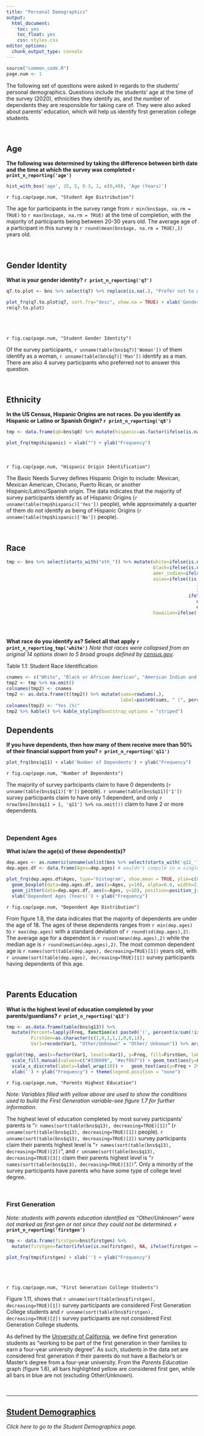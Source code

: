 ```yaml
---
title: "Personal Demographics"
output: 
  html_document: 
    toc: yes
    toc_float: yes
    css: styles.css
editor_options: 
  chunk_output_type: console
---
```



```r
source("common_code.R")
page.num <- 1
```

The following set of questions were asked in regards to the students' personal demographics. Questions include the students' age at the time of the survey (2020), ethnicities they identify as, and the number of dependents they are responsible for taking care of. They were also asked about parents' education, which will help us identify first generation college students.

<br>

## Age
**The following was determined by taking the difference between birth date and the time at which the survey was completed `r print_n_reporting('age')`**
```r
hist_with_box('age', 35, 5, 0.3, 1, c(0,40), 'Age (Years)')
```
`r fig.cap(page.num, "Student Age Distribution")`

The age for participants in the survey range from `r min(bns$age, na.rm = TRUE)` to `r max(bns$age, na.rm = TRUE)` at the time of completion, with the majority of participants being between 20-30 years old. The average age of a participant in this survey is `r round(mean(bns$age, na.rm = TRUE),1)` years old.

<br />

## Gender Identity
**What is your gender identity? `r print_n_reporting('q7')`**

<div class = "row">
<div class = "col-md-7">
```r
q7.to.plot <- bns %>% select(q7) %>% replace(is.na(.), "Prefer not to Answer")

plot_frq(q7.to.plot$q7, sort.frq="desc", show.na = TRUE) + xlab('Gender') + ylab("Frequency")
rm(q7.to.plot)
```
</div>
  
<div class = "col-md-4">
<br><br><br>`r fig.cap(page.num, "Student Gender Identity")` <br>

Of the survey participants, `r unname(table(bns$q7)['Woman'])` of them identify as a woman, `r unname(table(bns$q7)['Man'])` identify as a man. There are also 4 survey participants who preferred not to answer this question.


</div>
</div>

<br />


## Ethnicity
**In the US Census, Hispanic Origins are not races. Do you identify as Hispanic or Latino or Spanish Origin? `r print_n_reporting('q8')`**

<div class = "row">
<div class = "col-md-6">
```r
tmp <- data.frame(q8=bns$q8) %>% mutate(hispanic=as.factor(ifelse(is.na(q8), NA, ifelse(grepl("Yes", q8), "Yes", "No")))) %>% select(-q8)

plot_frq(tmp$hispanic) + xlab("") + ylab("Frequency")
```
</div>
  
<div class = "col-md-5">
<br><br>`r fig.cap(page.num, "Hispanic Origin Identification")` <br>

The Basic Needs Survey defines Hispanic Origin to include: Mexican, Mexican American, Chicano, Puerto Rican, or another Hispanic/Latino/Spanish origin. The data indicates that the majority of survey participants identify as of Hispanic Origins (`r unname(table(tmp$hispanic)['Yes'])` people), while approximately a quarter of them do not identify as being of Hispanic Origins (`r unname(table(tmp$hispanic)['No'])` people).
</div>
</div>

<br />

## Race
```r
tmp <- bns %>% select(starts_with("eth_")) %>% mutate(white=ifelse(is.na(eth_white), NA, ifelse(eth_white == 1, 1, 0)),
                                                      black=ifelse(is.na(eth_african_amer), NA, ifelse(eth_african_amer == 1, 1, 0)),
                                                      amer_indian=ifelse(is.na(eth_amer_inidian), NA, ifelse(eth_amer_inidian == 1, 1, 0)),
                                                      asian=ifelse((is.na(eth_chinese) | is.na(eth_filipino) | is.na(eth_asian_indian) |
                                                                      is.na(eth_other_asian) | is.na(eth_vietnamese) | is.na(eth_korean) |
                                                                      is.na(eth_japanese)), NA, 
                                                                   ifelse((eth_chinese == 1 | eth_filipino == 1 | eth_asian_indian  == 1 |
                                                                      eth_other_asian == 1 | eth_vietnamese == 1 | eth_korean == 1 |
                                                                      eth_japanese == 1), 1, 0)),
                                                      hawaiian=ifelse((is.na(eth_pacific_islander) | is.na(eth_chamorro) | is.na(eth_hawaiian) |
                                                                         is.na(eth_samoan)), NA, 
                                                                       ifelse((eth_pacific_islander == 1 | eth_chamorro == 1 | eth_hawaiian == 1 |
                                                                        eth_samoan == 1), 1, 0))) %>% select(15:19)
```
**What race do you identify as? Select all that apply `r print_n_reporting_tmp('white')`** *Note that races were collapsed from an original 14 options down to 5 broad groups defined by [census.gov](https://www.census.gov/quickfacts/fact/note/US/RHI625219).*

Table 1.1: Student Race Identification
```r
cnames <- c("White", "Black or African American", "American Indian and Alaska Native", "Asian", "Native Hawaiian and Other Pacific Islander")
tmp2 <- tmp %>% na.omit()
colnames(tmp2) <- cnames
tmp2 <- as.data.frame(t(tmp2)) %>% mutate(sums=rowSums(.),
                                          label=paste0(sums, " (", percent(sums/ncol(.), accuracy=0.1), ")")) %>% arrange(desc(sums)) %>% select(label)
colnames(tmp2) <- "Yes (%)"
tmp2 %>% kable() %>% kable_styling(bootstrap_options = "striped")
```

## Dependents
**If you have dependents, then how many of them receive more than 50% of their financial support from you? `r print_n_reporting('q11')`**
```r
plot_frq(bns$q11) + xlab('Number of Dependents') + ylab("Frequency")
```
`r fig.cap(page.num, "Number of Dependents")`

The majority of survey participants claim to have 0 dependents (`r unname(table(bns$q11)['0'])` people). `r unname(table(bns$q11)['1'])` survey participants claim to have only 1 dependent, and only `r nrow(bns[bns$q11 > 1, 'q11'] %>% na.omit())` claim to have 2 or more dependents.

<br>

### Dependent Ages
**What is/are the age(s) of these dependent(s)?**
```r
dep.ages <- as.numeric(unname(unlist(bns %>% select(starts_with('q12_')))) %>% na.omit())
dep.ages.df <- data.frame(Ages=dep.ages) # wouldn't compile in a single line for some reason

plot_frq(dep.ages.df$Ages, type='histogram', show.mean = TRUE, ylim=c(0,12), show.mean.val = FALSE, show.sd = FALSE) +
  geom_boxplot(data=dep.ages.df, aes(x=Ages, y=10), alpha=0.6, width=2, fill="#336699") +
  geom_jitter(data=dep.ages.df, aes(x=Ages, y=10), position=position_jitter(height=1)) +
  xlab('Dependent Ages (Years)') + ylab("Frequency")
```
`r fig.cap(page.num, "Dependent Age Distribution")`

From figure 1.8, the data indicates that the majority of dependents are under the age of 18. The ages of these dependents ranges from `r min(dep.ages)` to `r max(dep.ages)` with a standard deviation of `r round(sd(dep.ages),2)`. The average age for a dependent is `r round(mean(dep.ages),2)` while the median age is `r round(median(dep.ages),2)`. The most common dependent age is `r names(sort(table(dep.ages), decreasing=TRUE)[1])` years old, with `r unname(sort(table(dep.ages), decreasing=TRUE)[1])` survey participants having dependents of this age.

<br>

## Parents Education
**What is the highest level of education completed by your parents/guardians? `r print_n_reporting('q13')`**
```r
tmp <- as.data.frame(table(bns$q13)) %>% 
  mutate(Percent=lapply(Freq, function(x) paste0('(', percent(x/sum(!is.na(bns[['q13']])), accuracy = 0.1), ')')),
         FirstGen=as.character(c(1,0,1,1,1,0,0,1)),
         Var1=recode(Var1, "Other/Unknown" = "Other/ Unknown")) %>% arrange((desc(Freq)))

ggplot(tmp, aes(x=factor(Var1, levels=Var1), y=Freq, fill=FirstGen, label=Percent)) + geom_col(colour = "black") + 
  scale_fill_manual(values=c("#336699", "#ecf0b7")) + geom_text(aes(y=Freq+13)) + 
  scale_x_discrete(labels=label_wrap(10)) +   geom_text(aes(y=Freq + 29, label=Freq)) + 
  xlab('') + ylab("Frequency") + theme(legend.position = "none")
```
`r fig.cap(page.num, "Parents Highest Education")`

*Note: Variables filled with yellow above are used to show the conditions used to build the First Generation variable--see figure 1.7 for further information*.

The highest level of education completed by most survey participants' parents is "`r names(sort(table(bns$q13), decreasing=TRUE)[1])`" (`r unname(sort(table(bns$q13), decreasing=TRUE)[1])` people). `r unname(sort(table(bns$q13), decreasing=TRUE)[2])` survey participants claim their parents highest level is "`r names(sort(table(bns$q13), decreasing=TRUE)[2])`", and `r unname(sort(table(bns$q13), decreasing=TRUE)[3])` claim their parents highest level is "`r names(sort(table(bns$q13), decreasing=TRUE)[3])`". Only a minority of the survey participants have parents who have some type of college level degree.

<br />

### First Generation
*Note: students with parents education identified as "Other/Unknown" were not marked as first gen or not since they could not be determined.* **`r print_n_reporting('firstgen')`**

<div class = "row">
<div class = "col-md-6">
```r
tmp <- data.frame(firstgen=bns$firstgen) %>% 
  mutate(firstgen=factor(ifelse(is.na(firstgen), NA, ifelse(firstgen == 0, "Not First Gen", "First Gen")), levels=c("Not First Gen", "First Gen")))

plot_frq(tmp$firstgen) + xlab('') + ylab("Frequency")
```
</div>
  
<div class = "col-md-5">
<br><br><br>`r fig.cap(page.num, "First Generation College Students")` <br>

Figure 1.11, shows that `r unname(sort(table(bns$firstgen), decreasing=TRUE)[1])` survey participants are considered First Generation College students and `r unname(sort(table(bns$firstgen), decreasing=TRUE)[2])` survey participants are not considered First Generation College students. 
</div>
</div>

As defined by the [University of California](https://www.universityofcalifornia.edu/sites/default/files/First-Generation%20Student%20Success%20at%20UC%208-2017.pdf), we define first generation students as "working to be part of the first generation in their families to earn a four-year university degree". As such, students in the data set are considered first generation if their parents do not have a Bachelor's or Master's degree from a four-year university. From the *Parents Education* graph (figure 1.6), all bars highlighted yellow are considered first gen, while all bars in blue are not (excluding Other/Unknown).

<br />

---

## [Student Demographics](Student_Demo.html)
*Click here to go to the Student Demographics page.*

